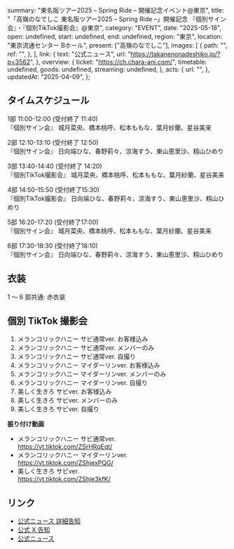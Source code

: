   summary: "東名阪ツアー2025 – Spring Ride – 開催記念イベント@東京",
  title:
    "「高嶺のなでしこ 東名阪ツアー2025 – Spring Ride –」開催記念 『個別サイン会』・『個別TikTok撮影会』@東京",
  category: "EVENT",
  date: "2025-05-18",
  open: undefined,
  start: undefined,
  end: undefined,
  region: "東京",
  location: "東京流通センター Bホール",
  present: ["高嶺のなでしこ"],
  images: [
    {
      path: "",
      ref: "",
    },
  ],
  link: {
    text: "公式ニュース",
    url: "https://takanenonadeshiko.jp/?p=3562",
  },
  overview: {
    ticket: "https://ch.chara-ani.com/",
    timetable: undefined,
    goods: undefined,
    streaming: undefined,
  },
  acts: {
    url: "",
  },
  updatedAt: "2025-04-09",
};

## タイムスケジュール

1部 11:00-12:00 (受付終了 11:40)<br/>
『個別サイン会』 城月菜央、橋本桃呼、松本ももな、葉月紗蘭、星谷美来

2部 12:10-13:10 (受付終了 12:50)<br/>
『個別サイン会』 日向端ひな、春野莉々、涼海すう、東山恵里沙、籾山ひめり

3部 13:40-14:40 (受付終了 14:20)<br/>
『個別TikTok撮影会』 城月菜央、橋本桃呼、松本ももな、葉月紗蘭、星谷美来

4部 14:50-15:50 (受付終了15:30)<br/>
『個別TikTok撮影会』 日向端ひな、春野莉々、涼海すう、東山恵里沙、籾山ひめり

5部 16:20-17:20 (受付終了17:00)<br/>
『個別サイン会』 城月菜央、橋本桃呼、松本ももな、葉月紗蘭、星谷美来

6部 17:30-18:30 (受付終了18:10)<br/>
『個別サイン会』 日向端ひな、春野莉々、涼海すう、東山恵里沙、籾山ひめり

## 衣装

1 〜 6 部共通: 赤衣装

## 個別 TikTok 撮影会

1. メランコリックハニー サビ通常ver. お客様込み
1. メランコリックハニー サビ通常ver. メンバーのみ
1. メランコリックハニー サビ通常ver. 自撮り
1. メランコリックハニー マイダーリンver. お客様込み
1. メランコリックハニー マイダーリンver. メンバーのみ
1. メランコリックハニー マイダーリンver. 自撮り
1. 美しく生きろ サビver. お客様込み
1. 美しく生きろ サビver. メンバーのみ
1. 美しく生きろ サビver. 自撮り

**振り付け動画**

- メランコリックハニー サビ通常ver.<br/>
  https://vt.tiktok.com/ZSrHRqEqt/
- メランコリックハニー マイダーリンver.<br/>
  https://vt.tiktok.com/ZShjexPQG/
- 美しく生きろ サビver.<br/>
  https://vt.tiktok.com/ZShje3kfK/

## リンク

- [公式ニュース 詳細告知](https://takanenonadeshiko.jp/?p=3702)
- [公式 X 告知](https://x.com/takanenofficial/status/1909154203425251411)
- [公式ニュース](https://takanenonadeshiko.jp/?p=3562)
